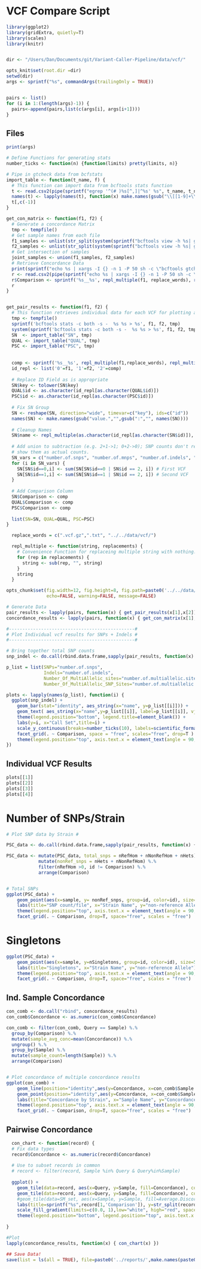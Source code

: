 VCF Compare Script
==================

```r
library(ggplot2)
library(gridExtra, quietly=T)
library(scales)
library(knitr)


dir <- "/Users/Dan/Documents/git/Variant-Caller-Pipeline/data/vcf/"

opts_knit$set(root.dir =dir)
setwd(dir)
args <- sprintf("%s", commandArgs(trailingOnly = TRUE))


pairs <- list()
for (i in 1:(length(args)-1)) {
  pairs<-append(pairs,list(c(args[i], args[i+1])))
}
```

## Files

```r
print(args)
```

```r
# Define Functions for generating stats
number_ticks <- function(n) {function(limits) pretty(limits, n)}

# Pipe in gtcheck data from bcfstats
import_table <- function(t_name, f) { 
  # This function can import data from bcftools stats function
  t <- read.csv2(pipe(sprintf("egrep '^(# )%s[^,]|^%s' %s", t_name, t_name, f)), as.is=T, sep='\t',header=T, check.names=FALSE)
  names(t) <- lapply(names(t), function(x) make.names(gsub("\\[[1-9]+\\]","",x)))
  t[,c(-1)]
}

get_con_matrix <- function(f1, f2) {
  # Generate a concordance Matrix
  tmp <- tempfile()
  # Get sample names from each file
  f1_samples <- unlist(str_split(system(sprintf("bcftools view -h %s| grep '#CHROM' | cut -f '10-'",f1), intern=T),'\t'))
  f2_samples <- unlist(str_split(system(sprintf("bcftools view -h %s| grep '#CHROM' | cut -f '10-'",f2), intern=T),'\t'))
  # Get intersection of samples
  joint_samples <- union(f1_samples, f2_samples)
  # Retrieve Concordance Data
  print(sprintf("echo %s | xargs -I {} -n 1 -P 50 sh -c \"bcftools gtcheck -S {} -g %s %s | sed \'s/$/\t{}/\'\" | egrep -v '#' ", paste0(joint_samples, collapse=" "), f1, f2))
  r <- read.csv2(pipe(sprintf("echo %s | xargs -I {} -n 1 -P 50 sh -c \"bcftools gtcheck -S {} -g %s %s | sed \'s/$/\t{}/\'\" | egrep -v '#' ", paste0(joint_samples, collapse=" "), f1, f2)), as.is=T, sep='\t',header=F, col.names= c("Concordance", "Uncertainty", "Average Depth", "Number of Sites", "Sample", "Query"))
  r$Comparison <- sprintf('%s__%s', repl_multiple(f1, replace_words), repl_multiple(f2, replace_words))
  r
}


get_pair_results <- function(f1, f2) {
  # This function retrieves individual data for each VCF for plotting and comparison.
  tmp <- tempfile()
  sprintf('bcftools stats -c both -s -  %s %s > %s', f1, f2, tmp)
  system(sprintf('bcftools stats -c both -s -  %s %s > %s', f1, f2, tmp))
  SN  <- import_table("SN", tmp)
  QUAL <- import_table("QUAL", tmp)
  PSC <- import_table("PSC", tmp)
  
                      
  comp <- sprintf('%s__%s', repl_multiple(f1,replace_words), repl_multiple(f2,replace_words))
  id_repl <- list('0'=f1, '1'=f2, '2'=comp)
  
  # Replace ID Field as is appropriate
  SN$key <- tolower(SN$key)
  QUAL$id <- as.character(id_repl[as.character(QUAL$id)])
  PSC$id <- as.character(id_repl[as.character(PSC$id)])
  
  # Fix SN Group
  SN <- reshape(SN, direction="wide", timevar=c("key"), ids=c("id"))
  names(SN) <- make.names(gsub("value.","",gsub(":","", names(SN))))
  
  # Cleanup Names
  SN$name <- repl_multiple(as.character(id_repl[as.character(SN$id)]), replace_words)
  
  # Add union to subtraction (e.g. 2+1->1; 0+2->0); SNP counts don't represent subtraction - instead
  # show them as actual counts.
  SN_vars = c("number.of.snps", "number.of.mnps", "number.of.indels", "number.of.others", "number.of.multiallelic.sites","number.of.multiallelic.snp.sites")
  for (i in SN_vars) {
    SN[SN$id==0,i] <- sum(SN[SN$id==0 | SN$id == 2, i]) # First VCF
    SN[SN$id==1,i] <- sum(SN[SN$id==1 | SN$id == 2, i]) # Second VCF
  }
  
  # Add Comparison Column
  SN$Comparison <- comp
  QUAL$Comparison <- comp
  PSC$Comparison <- comp
    
  list(SN=SN, QUAL=QUAL, PSC=PSC)
}

  replace_words = c(".vcf.gz",".txt", "../../data/vcf/")

  repl_multiple <- function(string, replacements) {
    # Convenience Function for replaceing multiple string with nothing.
    for (rep in replacements) {
      string <- sub(rep, "", string)
    }
    string
  }

```

```r
opts_chunk$set(fig.width=12, fig.height=8, fig.path=paste0('../../data/reports/',paste0(repl_multiple(args, replace_words),collapse="_"),"/"),
               echo=FALSE, warning=FALSE, message=FALSE)
```

```r

# Generate Data
pair_results <- lapply(pairs, function(x) { get_pair_results(x[1],x[2]) })
concordance_results <- lapply(pairs, function(x) { get_con_matrix(x[1],x[2]) })

```

```r
#-----------------------------------------------#
# Plot Individual vcf results for SNPs + Indels #
#-----------------------------------------------#

# Bring together total SNP counts
snp_indel <- do.call(rbind.data.frame,sapply(pair_results, function(x) { x["SN"] }))

p_list = list(SNPs="number.of.snps",
              Indels="number.of.indels",
              Number_Of_MultiAllelic_sites="number.of.multiallelic.sites",
              Number_Of_MultiAllelic_SNP_Sites="number.of.multiallelic.snp.sites")

plots <- lapply(names(p_list), function(i) {
  ggplot(snp_indel) + 
    geom_bar(stat="identity", aes_string(x="name", y=p_list[[i]])) +
    geom_text( aes_string(x="name",y=p_list[[i]], label=p_list[[i]], vjust=2), color="white") +
    theme(legend.position="bottom", legend.title=element_blank()) +
    labs(y=i, x="Call Set",title=i) +
    scale_y_continuous(breaks=number_ticks(10), labels=scientific_format()) + 
    facet_grid(. ~ Comparison, space = "free", scales="free", drop=T ) +
    theme(legend.position="top", axis.text.x = element_text(angle = 90, hjust = 1))
})
```

## Individual VCF Results
```r
plots[[1]]
plots[[2]]
plots[[3]]
plots[[4]]
```

# Number of SNPs/Strain

```r
# Plot SNP data by Strain #

PSC_data <- do.call(rbind.data.frame,sapply(pair_results, function(x) { x["PSC"] }))

PSC_data <- mutate(PSC_data, total_snps = nRefHom + nNonRefHom + nHets) %.%
            mutate(nonRef_snps = nHets + nNonRefHom) %.%
            filter(nRefHom >0, id != Comparison) %.%
            arrange(Comparison)


# Total SNPs
ggplot(PSC_data) + 
    geom_point(aes(x=sample, y= nonRef_snps, group=id, color=id), size=5) +
    labs(title="SNP count/file", x="Strain Name", y="non-reference Allele") +
    theme(legend.position="top", axis.text.x = element_text(angle = 90, hjust = 1)) +
    facet_grid(. ~ Comparison, drop=T, space="free", scales = "free")
```

# Singletons
```r
ggplot(PSC_data) + 
    geom_point(aes(x=sample, y=nSingletons, group=id, color=id), size=5) +
    labs(title="Singletons", x="Strain Name", y="non-reference Allele") +
    theme(legend.position="top", axis.text.x = element_text(angle = 90, hjust = 1))  +
    facet_grid(. ~ Comparison, drop=T, space="free", scales = "free")
```

## Ind. Sample Concordance

```r
con_comb <- do.call("rbind", concordance_results)
con_comb$Concordance <- as.numeric(con_comb$Concordance)

con_comb <- filter(con_comb, Query == Sample) %.%
  group_by(Comparison) %.% 
  mutate(sample_avg_conc=mean(Concordance)) %.%
  ungroup() %.%
  group_by(Sample) %.%
  mutate(sample_count=length(Sample)) %.%
  arrange(Comparison)


# Plot concordance of multiple concordance results
ggplot(con_comb) +
    geom_line(position="identity",aes(y=Concordance, x=con_comb$Sample , color=Comparison, group=Comparison)) + 
    geom_point(position="identity",aes(y=Concordance, x=con_comb$Sample , color=Comparison, group=Comparison)) +
    labs(title="Concordance by Strain", x="Sample Name", y="Concordance (%)") +
    theme(legend.position="top", axis.text.x = element_text(angle = 90, hjust = 1))  +
    facet_grid(. ~ Comparison, drop=T, space="free", scales = "free")

```

## Pairwise Concordance

```r
  con_chart <- function(record) {
  # Fix data types
  record$Concordance <- as.numeric(record$Concordance)
  
  # Use to subset records in common
  # record <- filter(record, Sample %in% Query & Query%in%Sample)
  
  ggplot() +
    geom_tile(data=record, aes(x=Query, y=Sample, fill=Concordance), colour = "white") + 
    geom_tile(data=record, aes(x=Query, y=Sample, fill=Concordance), colour = "white") + 
    #geom_tile(data=SM_set, aes(x=Sample, y=Sample, fill=Average.Discordance.Number.of.sites), colour = "white") +
    labs(title=sprintf("%s",record[1,'Comparison']), y=str_split(record[1,'Comparison'],"__")[[1]][1], x=str_split(record[1,'Comparison'],"__")[[1]][2]) +
    scale_fill_gradient(limits=c(0.0, 1),low="white", high="red", space="Lab") +
    theme(legend.position="bottom", legend.position="top", axis.text.x = element_text(angle = 90, hjust = 1, ))
  
}

#Plot
lapply(concordance_results, function(x) { con_chart(x) })

## Save Data!
save(list = ls(all = TRUE), file=paste0('../reports/',make.names(paste0(args,collapse="")),".Rdata",collapse=""))
```
